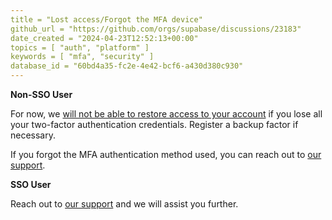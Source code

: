 ```yaml
---
title = "Lost access/Forgot the MFA device"
github_url = "https://github.com/orgs/supabase/discussions/23183"
date_created = "2024-04-23T12:52:13+00:00"
topics = [ "auth", "platform" ]
keywords = [ "mfa", "security" ]
database_id = "60bd4a35-fc2e-4e42-bcf6-a430d380c930"
---
```


**Non-SSO User**

For now, we [will not be able to restore access to your account](/docs/guides/platform/multi-factor-authentication#enable-mfa) if you lose all your two-factor authentication credentials. Register a backup factor if necessary.

If you forgot the MFA authentication method used, you can reach out to [our support](/dashboard/support/new).

**SSO User**

Reach out to [our support](/dashboard/support/new) and we will assist you further.
